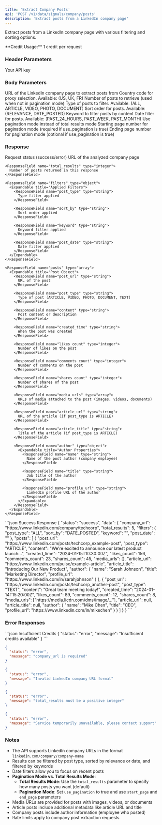 ```yaml
---
title: 'Extract Company Posts'
api: 'POST /v1/data/signals/company/posts'
description: 'Extract posts from a LinkedIn company page'
---
```


Extract posts from a LinkedIn company page with various filtering and sorting options.

<Note>
  **Credit Usage:** 1 credit per request
</Note>

### Header Parameters

<ParamField header="x-api-key" type="string" required>
  Your API key
</ParamField>

### Body Parameters

<ParamField body="company_url" type="string" required>
  URL of the LinkedIn company page to extract posts from
</ParamField>

<ParamField body="proxy_country" type="string" default="FR">
  Country code for proxy selection. Available: (US, UK, FR)
</ParamField>

<ParamField body="total_results" type="integer" default="10">
  Number of posts to retrieve (used when not in pagination mode)
</ParamField>

<ParamField body="post_type" type="string" default="ALL">
  Type of posts to filter. Available: (ALL, ARTICLE, VIDEO, PHOTO, DOCUMENT)
</ParamField>

<ParamField body="sort_by" type="string" default="DATE_POSTED">
  Sort order for posts. Available: (RELEVANCE, DATE_POSTED)
</ParamField>

<ParamField body="keyword" type="string">
  Keyword to filter posts by content
</ParamField>

<ParamField body="post_date" type="string">
  Date filter for posts. Available: (PAST_24_HOURS, PAST_WEEK, PAST_MONTH)
</ParamField>

<ParamField body="use_pagination" type="boolean" default="false">
  Use pagination mode instead of total results mode
</ParamField>

<ParamField body="start_page" type="integer">
  Starting page number for pagination mode (required if use_pagination is true)
</ParamField>

<ParamField body="end_page" type="integer">
  Ending page number for pagination mode (optional if use_pagination is true)
</ParamField>

### Response

<ResponseField name="status" type="string">
  Request status (success/error)
</ResponseField>

<ResponseField name="data" type="object">
  <Expandable title="Properties">
    <ResponseField name="company_url" type="string">
      URL of the analyzed company page
    </ResponseField>

    <ResponseField name="total_results" type="integer">
      Number of posts returned in this response
    </ResponseField>

    <ResponseField name="filters" type="object">
      <Expandable title="Applied Filters">
        <ResponseField name="post_type" type="string">
          Type filter applied
        </ResponseField>

        <ResponseField name="sort_by" type="string">
          Sort order applied
        </ResponseField>

        <ResponseField name="keyword" type="string">
          Keyword filter applied
        </ResponseField>

        <ResponseField name="post_date" type="string">
          Date filter applied
        </ResponseField>
      </Expandable>
    </ResponseField>

    <ResponseField name="posts" type="array">
      <Expandable title="Post Object">
        <ResponseField name="post_url" type="string">
          URL of the post
        </ResponseField>

        <ResponseField name="post_type" type="string">
          Type of post (ARTICLE, VIDEO, PHOTO, DOCUMENT, TEXT)
        </ResponseField>

        <ResponseField name="content" type="string">
          Post content or description
        </ResponseField>

        <ResponseField name="created_time" type="string">
          When the post was created
        </ResponseField>

        <ResponseField name="likes_count" type="integer">
          Number of likes on the post
        </ResponseField>

        <ResponseField name="comments_count" type="integer">
          Number of comments on the post
        </ResponseField>

        <ResponseField name="shares_count" type="integer">
          Number of shares of the post
        </ResponseField>

        <ResponseField name="media_urls" type="array">
          URLs of media attached to the post (images, videos, documents)
        </ResponseField>

        <ResponseField name="article_url" type="string">
          URL of the article (if post_type is ARTICLE)
        </ResponseField>

        <ResponseField name="article_title" type="string">
          Title of the article (if post_type is ARTICLE)
        </ResponseField>

        <ResponseField name="author" type="object">
          <Expandable title="Author Properties">
            <ResponseField name="name" type="string">
              Name of the post author (company employee)
            </ResponseField>

            <ResponseField name="title" type="string">
              Job title of the author
            </ResponseField>

            <ResponseField name="profile_url" type="string">
              LinkedIn profile URL of the author
            </ResponseField>
          </Expandable>
        </ResponseField>
      </Expandable>
    </ResponseField>
  </Expandable>
</ResponseField>

<ResponseExample>
```json Success Response
{
  "status": "success",
  "data": {
    "company_url": "https://www.linkedin.com/company/techcorp",
    "total_results": 5,
    "filters": {
      "post_type": "ALL",
      "sort_by": "DATE_POSTED",
      "keyword": "",
      "post_date": ""
    },
    "posts": [
      {
        "post_url": "https://www.linkedin.com/posts/techcorp_example-post",
        "post_type": "ARTICLE",
        "content": "We're excited to announce our latest product launch...",
        "created_time": "2024-01-15T10:30:00Z",
        "likes_count": 156,
        "comments_count": 23,
        "shares_count": 45,
        "media_urls": [],
        "article_url": "https://www.linkedin.com/pulse/example-article",
        "article_title": "Introducing Our New Product",
        "author": {
          "name": "Sarah Johnson",
          "title": "Marketing Director",
          "profile_url": "https://www.linkedin.com/in/sarahjohnson"
        }
      },
      {
        "post_url": "https://www.linkedin.com/posts/techcorp_another-post",
        "post_type": "TEXT",
        "content": "Great team meeting today!",
        "created_time": "2024-01-14T15:20:00Z",
        "likes_count": 89,
        "comments_count": 12,
        "shares_count": 8,
        "media_urls": ["https://media.licdn.com/dms/image/..."],
        "article_url": null,
        "article_title": null,
        "author": {
          "name": "Mike Chen",
          "title": "CEO",
          "profile_url": "https://www.linkedin.com/in/mikechen"
        }
      }
    ]
  }
}
```
</ResponseExample>

### Error Responses

<ResponseExample>
```json Insufficient Credits
{
  "status": "error",
  "message": "Insufficient credits available"
}
```

```json Invalid Company URL
{
  "status": "error",
  "message": "company_url is required"
}
```

```json Invalid LinkedIn URL
{
  "status": "error",
  "message": "Invalid LinkedIn company URL format"
}
```

```json Invalid Parameters
{
  "status": "error",
  "message": "total_results must be a positive integer"
}
```

```json Service Unavailable
{
  "status": "error",
  "message": "Service temporarily unavailable, please contact support"
}
```
</ResponseExample>

### Notes

- The API supports LinkedIn company URLs in the format `linkedin.com/company/company-name`
- Results can be filtered by post type, sorted by relevance or date, and filtered by keywords
- Date filters allow you to focus on recent posts
- **Pagination Mode vs. Total Results Mode**:
  - **Total Results Mode**: Use the `total_results` parameter to specify how many posts you want (default)
  - **Pagination Mode**: Set `use_pagination` to true and use `start_page` and `end_page` parameters
- Media URLs are provided for posts with images, videos, or documents
- Article posts include additional metadata like article URL and title
- Company posts include author information (employee who posted)
- Rate limits apply to company post extraction requests 